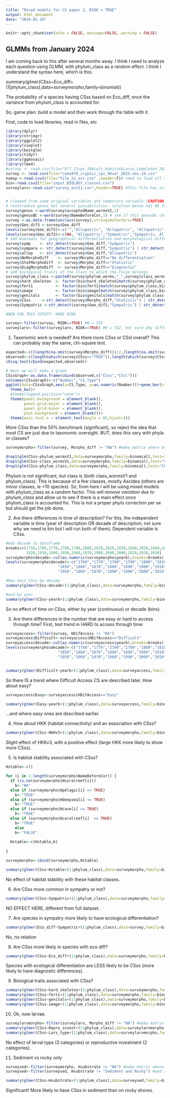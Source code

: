 ```yaml
---
title: "Mixed models for CS paper 2, RIOK = TRUE"
output: html_document
date: "2024-01-19"
---
```


```r
knitr::opts_chunk$set(echo = FALSE, message=FALSE, warning = FALSE)
```

## GLMMs from January 2024 

I am coming back to this after several months away. I think I need to analyze each question using GLMM, with phylum_class as a random effect. I think I understand the syntax here, which is this:

summary(glmer(CSss~Eco_diff+(1|phylum_class),data=surveymorpho,family=binomial))

The probability of a species having CSss based on Eco_diff, once the variance from phylum_class is accounted for. 

So, game plan: build a model and then work through the table with it. 

First, code to load libraries, read in files, etc
```r


library(dplyr)
library(stringr)
library(ggplot2)
library(vioplot)
library(bestglm)
library(tidyr)
library(ggmosaic)
library(lme4)
#survey <- read.csv(file="977_CScpx_100cols_Habitat&Larva_Completed_20230928_comma.csv"   , header=TRUE ) # file ready for analyses with new variables ,# data with range sizes rarefied for 100 sites, and RIOK
survey <- read.csv(file="coma978_cryptic_cpx_96var_2023.nov.16.csv"   , header=TRUE ) #Adjusted Nov 15 2023 to fix errors in duplicated species
nomsp <-read.csv2(file="file_S2_oct.csv" ,header=T)# need to load all nominal spp data for some comparisons 
bio<-read.csv2(file="input_BIOLOGY_classes.csv")
surveylarv<-read.csv("survey_oct11.csv",header=TRUE) #This file has also been updated to include all 978 spp (ie with Eurytemora affinis)


# cleaned from some original variables and temporary variable (CAUTION: CHECK COLUMN nb!):
# reintroduce genus but several possibilities: solution below not OK for CS at genus level (no data), can also use NameBoforeCor instead of acceptedName
survey$genus <-word(survey$acceptedName_wormsV1,1)
survey$genusBC <-word(survey$NameBeforeCor,1) # see if this genusBC changes results / genus.
survey <-as.data.frame(unclass(survey),stringsAsFactors=TRUE)
survey$Geo_dif3 <-survey$Geo_diff
levels(survey$Geo_dif3)<-c("","Allopatric", "Allopatric", "Allopatric","Sympatric","Sympatric, Allopatric", "Sympatric, Allopatric", "Sympatric, Allopatric")
levels(survey$Geo_dif3)<-c(NA, "Allopatric","Sympatric","Sympatric, Allopatric")
# add booleans for geographical differentiation and morphological differentiation variables
survey$symp    <- str_detect(survey$Geo_diff,"Sympatric")
survey$sympara <- str_detect(survey$Geo_diff,"Sympatric") | str_detect(survey$Geo_diff,"Parapatric")
survey$allop   <- str_detect(survey$Geo_diff,"Allopatric")
survey$NoMorphoDiff    <- survey$Morpho_diff=="No differentiation"
survey$StatMorphoDiff  <- survey$Morpho_diff=="Statistic"
survey$DiagMorphoDiff  <- survey$Morpho_diff=="Diagnostic"
# add biological traits of the class to which the CScpx belongs
survey$phylum_class <-paste0(survey$phylum_worms,"_",survey$class_worms)
survey$hard_skeleton  <- factor(bio$hard_skeleton[match(survey$phylum_class,bio$phylum_class)])
survey$ferti          <- factor(bio$ferti[match(survey$phylum_class,bio$phylum_class)])
survey$image          <- factor(bio$image[match(survey$phylum_class,bio$phylum_class)])
survey$genitals       <- factor(bio$genitals[match(survey$phylum_class,bio$phylum_class)])
survey$CSss     <-str_detect(survey$Morpho_diff,"Statistic") | str_detect(survey$Morpho_diff,"No differentiation") #need to combine stat + no_diff to make CSss
survey$Sympatric <-str_detect(survey$Geo_dif3,"Sympatric") | str_detect(survey$Geo_dif3,"Sympatric, Allopatric") #This creates a vector that counts sym/allo as sympatric - that is, do spp exist in sympatry?

#NEW FOR THIS SCRIPT: MAKE RIOK

survey<-filter(survey, RIOK==TRUE) #N = 535
surveylarv<-filter(surveylarv, RIOK==TRUE) #N = 532, not sure why difference
```

1) Taxonomic work is needed? Are there more CSss or CSsl overall? This can probably stay the same, chi-square test.

```r
expected<-c((length(na.omit(survey$Morpho_diff)))/2,(length(na.omit(survey$Morpho_diff)))/2)
observed<-c(length(which(survey$CSss=="TRUE")),length(which(survey$CSss=="FALSE")))
chisq.test(cbind(expected,observed))

# Next we will make a graph
CSssGraph<-as.data.frame(cbind(observed,c("CSss","CSsl")))
colnames(CSssGraph)<-c("Number","CS_Type")
ggplot(data=CSssGraph,aes(x=CS_Type, y=as.numeric(Number)))+geom_bar(stat="identity")+
  theme_bw()+
  #theme(legend.position="none")+
  theme(panel.background = element_blank(), 
        panel.grid.major = element_blank(),
        panel.grid.minor = element_blank(),
        plot.background = element_blank())+
  theme(axis.text.x = element_text(angle = 65,hjust=1))

```

More CSss than the 50% benchmark (significant), so reject the idea that most CS are just due to taxonomic oversight. BUT, does this vary with phyla or classes?

```r
surveymorpho<-filter(survey, Morpho_diff != "NA") #make matrix where only the cases where morpho was studied is here

drop1(glm(CSss~phylum_wormsV1,data=surveymorpho,family=binomial),test="Chisq")
drop1(glm(CSss~class_wormsV1,data=surveymorpho,family=binomial),test="Chisq")
drop1(glm(CSss~phylum_class,data=surveymorpho,family=binomial),test="Chisq")

```

Phylum is not significant, but class is (both class_wormsV1 and phylum_class). This is because of a few classes, mostly Ascidea (others are minor classes, ie <10 species). So, from here I will be using mixed models with phylum_class as a random factor. This will *remove variation due to phylum_class* and allow us to see if there is a main effect once phylum_class is accounted for. This is not a proper phylo correction per se but should get the job done.


2. Are there differences in time of description? For this, the independent variable is time (year of description OR decade of description; not sure why we need to bin but I will run both of them). Dependent variable is CSss.

```r
#Add decade to dataframe
breaks=c(1750,1760,1770,1780,1790,1800,1810,1820,1830,1840,1850,1860,1870,1880,1890,1900,1910,
         1920,1930,1940,1950,1960,1970,1980,1990,2000,2010,2020,2030)
surveymorpho$decade<-cut(as.numeric(surveymorpho$yearb),breaks=breaks)
levels(surveymorpho$decade)<-c("1760","1770","1780","1790","1800","1810","1820","1830","1840",
                       "1850","1860","1870","1880","1890","1900","1910","1920","1930","1940",
                       "1950","1960","1970","1980","1990","2000","2010","2020","2030")

#Now test CSss by decade
summary(glmer(CSss~decade+(1|phylum_class),data=surveymorpho,family=binomial))

#and by year
summary(glmer(CSss~yearb+(1|phylum_class),data=surveymorpho,family=binomial))


```
So no effect of time on CSss, either by year (continuous) or decade (bins).

3. Are there differences in the number that are easy or hard to access through time?
First, test trend in HARD to access through time:

```r
surveyaccess<-filter(survey, HDifAccess != "NA")
surveyaccess$Difficult<-surveyaccess$HDifAccess=="Difficult"
surveyaccess$decade<-cut(as.numeric(surveyaccess$yearb),breaks=breaks)
levels(surveymorpho$decade)<-c("1760","1770","1780","1790","1800","1810","1820","1830","1840",
                       "1850","1860","1870","1880","1890","1900","1910","1920","1930","1940",
                       "1950","1960","1970","1980","1990","2000","2010","2020","2030")


summary(glmer(Difficult~yearb+(1|phylum_class),data=surveyaccess,family=binomial))

```

So there IS a trend where Difficult Access CS are described later. How about easy?
```r
surveyaccess$Easy<-surveyaccess$HDifAccess=="Easy"

summary(glmer(Easy~yearb+(1|phylum_class),data=surveyaccess,family=binomial))

```

...and where easy ones are described earlier.

4. How about HKK (habitat connectivity) and an association with CSss? 

```r
summary(glmer(CSss~HKKv3+(1|phylum_class),data=surveymorpho,family=binomial))

```

Slight effect of HKKv3, with a positive effect (large HKK more likely to show more CSss).

5. Is habitat stability associated with CSss?

```r
Hstable<-c()

for (i in 1:length(surveymorpho$NameBeforeCor)) {
  if (is.na(surveymorpho$Hcoralreef[i]))
    b<-"NA"
  else if (surveymorpho$Hpelagic[i] == TRUE)
    b<-"TRUE"
  else if (surveymorpho$Hdeepsea[i] == TRUE)
    b<-"TRUE"
  else if (surveymorpho$Hcave[i] == TRUE)
    b<-"TRUE"
  else if (surveymorpho$Hcoralreef[i]  == TRUE)
    b<-"TRUE"
    else
    b<-"FALSE"
  
  Hstable<-c(Hstable,b)
  
}

surveymorpho<-cbind(surveymorpho,Hstable)

summary(glmer(CSss~Hstable+(1|phylum_class),data=surveymorpho,family=binomial))


```
No effect of habitat stability with these habitat classes.

6. Are CSss more common in sympatry or not?
```r
summary(glmer(CSss~Sympatric+(1|phylum_class),data=surveymorpho,family=binomial))

```
NO EFFECT HERE, different from full dataset.

7. Are species in sympatry more likely to have ecological differentiation?
```r
summary(glmer(Eco_diff~Sympatric+(1|phylum_class),data=survey,family=binomial))

```
No, no relation

8. Are CSss more likely in species with eco diff?
```r
summary(glmer(CSss~Eco_diff+(1|phylum_class),data=surveymorpho,family=binomial))

```

Species with ecological differentiation are LESS likely to be CSss (more likely to have diagnostic differences).

9. Biological traits associated with CSss?
```r
summary(glmer(CSss~hard_skeleton+(1|phylum_class),data=surveymorpho,family=binomial))
summary(glmer(CSss~ferti+(1|phylum_class),data=surveymorpho,family=binomial))
summary(glmer(CSss~genitals+(1|phylum_class),data=surveymorpho,family=binomial))
summary(glmer(CSss~image+(1|phylum_class),data=surveymorpho,family=binomial))

```

10. Ok, now larvae.
```r
surveylarvmorpho<-filter(surveylarv, Morpho_diff != "NA") #make matrix where only the cases where morpho was studied is here
summary(glmer(CSss~Repro_invest+(1|phylum_class),data=surveylarvmorpho,family=binomial))
summary(glmer(CSss~Larv_type+(1|phylum_class),data=surveylarvmorpho,family=binomial))


```
No effect of larval type (3 categories) or reproductive investment (2 categories).

11. Sediment vs rocky only
```r
surveysed<-filter(surveymorpho, Hsubstrate != "NA") #make matrix where only the cases for rocky or sediment habitat
surveysed<-filter(surveysed, Hsubstrate != "Sediment and Rocky") #and remove the cases with both

summary(glmer(CSss~Hsubstrate+(1|phylum_class),data=surveysed,family=binomial))

```
Significant! More likely to have CSss in sediment than on rocky shores.